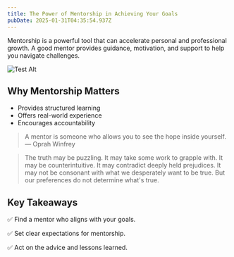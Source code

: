 ```yaml
---
title: The Power of Mentorship in Achieving Your Goals
pubDate: 2025-01-31T04:35:54.937Z
---
```


Mentorship is a powerful tool that can accelerate personal and professional growth. A good mentor provides guidance, motivation, and support to help you navigate challenges.

![Test Alt](/images../../assets/photo.jpeg "Test Caption")

## Why Mentorship Matters

* Provides structured learning
* Offers real-world experience
* Encourages accountability

> A mentor is someone who allows you to see the hope inside yourself. — Oprah Winfrey

<Blockquote author="Carl Sagan" source="Wonder and Skepticism">
  The truth may be puzzling. It may take some work to grapple with. It may be
  counterintuitive. It may contradict deeply held prejudices. It may not be
  consonant with what we desperately want to be true. But our preferences do not
  determine what's true.
</Blockquote>

## Key Takeaways

✅ Find a mentor who aligns with your goals.

✅ Set clear expectations for mentorship.

✅ Act on the advice and lessons learned.
